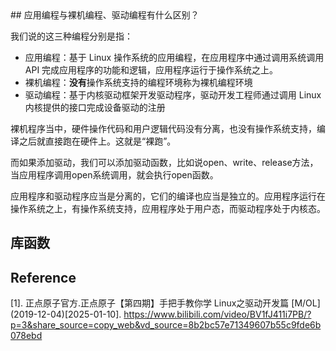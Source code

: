 
<WordCount>
## 应用编程与裸机编程、驱动编程有什么区别？

我们说的这三种编程分别是指：

- 应用编程：基于 Linux 操作系统的应用编程，在应用程序中通过调用系统调用 API 完成应用程序的功能和逻辑，应用程序运行于操作系统之上。
- 裸机编程：**没有**操作系统支持的编程环境称为裸机编程环境
- 驱动编程：基于内核驱动框架开发驱动程序，驱动开发工程师通过调用 Linux 内核提供的接口完成设备驱动的注册

裸机程序当中，硬件操作代码和用户逻辑代码没有分离，也没有操作系统支持，编译之后就直接跑在硬件上。这就是“裸跑”。

而如果添加驱动，我们可以添加驱动函数，比如说open、write、release方法，当应用程序调用open系统调用，就会执行open函数。

应用程序和驱动程序应当是分离的，它们的编译也应当是独立的。应用程序运行在操作系统之上，有操作系统支持，应用程序处于用户态，而驱动程序处于内核态。

## 库函数


## Reference

[1]. 正点原子官方.正点原子【第四期】手把手教你学 Linux之驱动开发篇 \[M/OL\](2019-12-04)[2025-01-10]. https://www.bilibili.com/video/BV1fJ411i7PB/?p=3&share_source=copy_web&vd_source=8b2bc57e71349607b55c9fde6b078ebd

</WordCount>